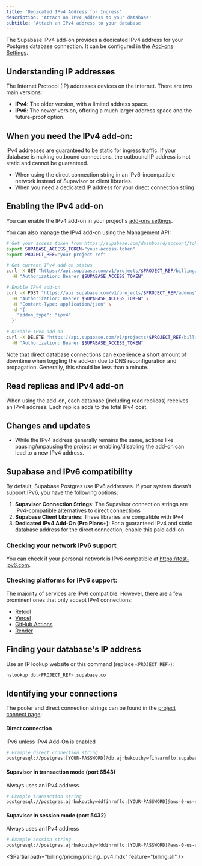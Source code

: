 ```yaml
---
title: 'Dedicated IPv4 Address for Ingress'
description: 'Attach an IPv4 address to your database'
subtitle: 'Attach an IPv4 address to your database'
---
```


The Supabase IPv4 add-on provides a dedicated IPv4 address for your Postgres database connection. It can be configured in the [Add-ons Settings](/dashboard/project/_/settings/addons).

## Understanding IP addresses

The Internet Protocol (IP) addresses devices on the internet. There are two main versions:

- **IPv4**: The older version, with a limited address space.
- **IPv6**: The newer version, offering a much larger address space and the future-proof option.

## When you need the IPv4 add-on:

<Admonition type="caution">

IPv4 addresses are guaranteed to be static for ingress traffic. If your database is making outbound connections, the outbound IP address is not static and cannot be guaranteed.

</Admonition>

- When using the direct connection string in an IPv6-incompatible network instead of Supavisor or client libraries.
- When you need a dedicated IP address for your direct connection string

## Enabling the IPv4 add-on

You can enable the IPv4 add-on in your project's [add-ons settings](/dashboard/project/_/settings/addons).

You can also manage the IPv4 add-on using the Management API:

```bash
# Get your access token from https://supabase.com/dashboard/account/tokens
export SUPABASE_ACCESS_TOKEN="your-access-token"
export PROJECT_REF="your-project-ref"

# Get current IPv4 add-on status
curl -X GET "https://api.supabase.com/v1/projects/$PROJECT_REF/billing/addons" \
  -H "Authorization: Bearer $SUPABASE_ACCESS_TOKEN"

# Enable IPv4 add-on
curl -X POST "https://api.supabase.com/v1/projects/$PROJECT_REF/addons" \
  -H "Authorization: Bearer $SUPABASE_ACCESS_TOKEN" \
  -H "Content-Type: application/json" \
  -d '{
    "addon_type": "ipv4"
  }'

# Disable IPv4 add-on
curl -X DELETE "https://api.supabase.com/v1/projects/$PROJECT_REF/billing/addons/ipv4" \
  -H "Authorization: Bearer $SUPABASE_ACCESS_TOKEN"
```

<Admonition type="caution">

Note that direct database connections can experience a short amount of downtime when toggling the add-on due to DNS reconfiguration and propagation. Generally, this should be less than a minute.

</Admonition>

## Read replicas and IPv4 add-on

When using the add-on, each database (including read replicas) receives an IPv4 address. Each replica adds to the total IPv4 cost.

## Changes and updates

- While the IPv4 address generally remains the same, actions like pausing/unpausing the project or enabling/disabling the add-on can lead to a new IPv4 address.

## Supabase and IPv6 compatibility

By default, Supabase Postgres use IPv6 addresses. If your system doesn't support IPv6, you have the following options:

1. **Supavisor Connection Strings**: The Supavisor connection strings are IPv4-compatible alternatives to direct connections
2. **Supabase Client Libraries**: These libraries are compatible with IPv4
3. **Dedicated IPv4 Add-On (Pro Plans+)**: For a guaranteed IPv4 and static database address for the direct connection, enable this paid add-on.

### Checking your network IPv6 support

You can check if your personal network is IPv6 compatible at https://test-ipv6.com.

### Checking platforms for IPv6 support:

The majority of services are IPv6 compatible. However, there are a few prominent ones that only accept IPv4 connections:

- [Retool](https://retool.com/)
- [Vercel](https://vercel.com/)
- [GitHub Actions](https://docs.github.com/en/actions)
- [Render](https://render.com/)

## Finding your database's IP address

Use an IP lookup website or this command (replace `<PROJECT_REF>`):

```sh
nslookup db.<PROJECT_REF>.supabase.co
```

## Identifying your connections

The pooler and direct connection strings can be found in the [project connect page](https://supabase.com/dashboard/project/_?showConnect=true):

#### Direct connection

IPv6 unless IPv4 Add-On is enabled

```sh
# Example direct connection string
postgresql://postgres:[YOUR-PASSWORD]@db.ajrbwkcuthywfihaarmflo.supabase.co:5432/postgres
```

#### Supavisor in transaction mode (port 6543)

Always uses an IPv4 address

```sh
# Example transaction string
postgresql://postgres.ajrbwkcuthywddfihrmflo:[YOUR-PASSWORD]@aws-0-us-east-1.pooler.supabase.com:6543/postgres
```

#### Supavisor in session mode (port 5432)

Always uses an IPv4 address

```sh
# Example session string
postgresql://postgres.ajrbwkcuthywfddihrmflo:[YOUR-PASSWORD]@aws-0-us-east-1.pooler.supabase.com:5432/postgres
```

<$Partial path="billing/pricing/pricing_ipv4.mdx" feature="billing:all" />